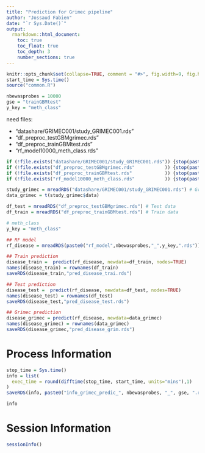 ```yaml
---
title: "Prediction for Grimec pipeline"
author: "Jossaud Fabien"
date: "`r Sys.Date()`"
output: 
  rmarkdown::html_document:
    toc: true
    toc_float: true
    toc_depth: 3
    number_sections: true
---
```





```r
knitr::opts_chunk$set(collapse=TRUE, comment = "#>", fig.width=9, fig.height=6, eval=TRUE, echo=FALSE, results="hide")
start_time = Sys.time()
source("common.R")
```

```r
nbewasprobes = 10000
gse = "trainGBMtest"
y_key = "meth_class"
```

need files:

  - "datashare/GRIMEC001/study_GRIMEC001.rds"
  - "df_preproc_testGBMgrimec.rds"
  - "df_preproc_trainGBMtest.rds"
  - "rf_model10000_meth_class.rds"

```r
if (!file.exists("datashare/GRIMEC001/study_GRIMEC001.rds")) {stop(paste0("need file ", "datashare/GRIMEC001/study_GRIMEC001.rds"))}
if (!file.exists("df_preproc_testGBMgrimec.rds"           )) {stop(paste0("need file ", "df_preproc_testGBMgrimec.rds"           ))}
if (!file.exists("df_preproc_trainGBMtest.rds"            )) {stop(paste0("need file ", "df_preproc_trainGBMtest.rds"            ))}
if (!file.exists("rf_model10000_meth_class.rds"           )) {stop(paste0("need file ", "rf_model10000_meth_class.rds"           ))}
```


```r
study_grimec = mreadRDS("datashare/GRIMEC001/study_GRIMEC001.rds") # Grimec data
data_grimec = t(study_grimec$data)

df_test = mreadRDS("df_preproc_testGBMgrimec.rds") # Test data
df_train = mreadRDS("df_preproc_trainGBMtest.rds") # Train data
```

```r
# meth_class 
y_key = "meth_class"

## RF model 
rf_disease = mreadRDS(paste0("rf_model",nbewasprobes,"_",y_key,".rds"))

## Train prediction
disease_train =  predict(rf_disease, newdata=df_train, nodes=TRUE)
names(disease_train) = rownames(df_train)
saveRDS(disease_train,"pred_disease_trai.rds")

## Test prediction
disease_test =  predict(rf_disease, newdata=df_test, nodes=TRUE)
names(disease_test) = rownames(df_test)
saveRDS(disease_test,"pred_disease_test.rds")

## Grimec prediction
disease_grimec = predict(rf_disease, newdata=data_grimec)
names(disease_grimec) = rownames(data_grimec)
saveRDS(disease_grimec,"pred_disease_grim.rds")
```



# Process Information 

```r
stop_time = Sys.time()
info = list(
  exec_time = round(difftime(stop_time, start_time, units="mins"),1)
)
saveRDS(info, paste0("info_grimec_predic_", nbewasprobes, "_", gse, ".rds"))
```

```r
info
```

# Session Information

```r
sessionInfo()
```
